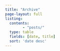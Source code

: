 ```yaml
---
title: "Archive"
page-layout: full
listing:
  contents:
        - "posts/"
  type: table
  fields: [date, title]
  sort: 'date desc'
---
```


